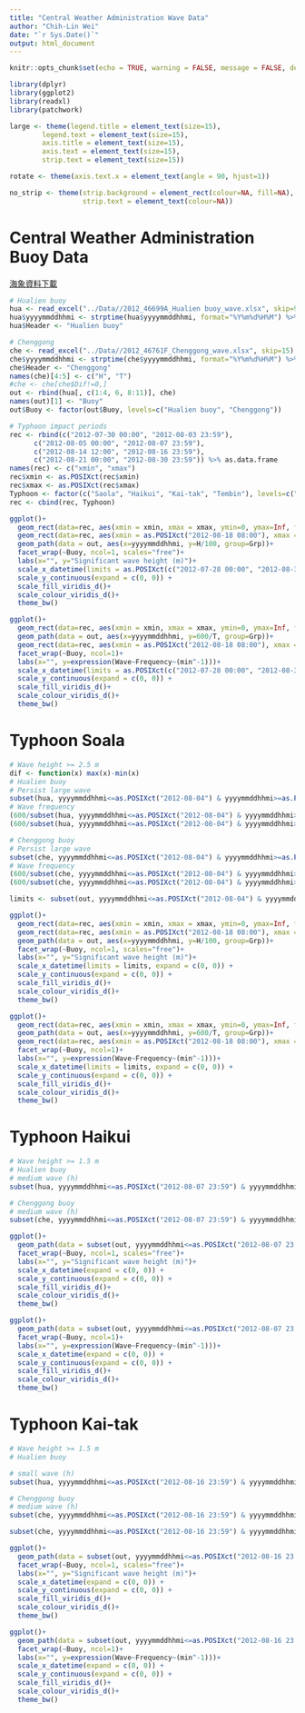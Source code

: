 ```yaml
---
title: "Central Weather Administration Wave Data"
author: "Chih-Lin Wei"
date: "`r Sys.Date()`"
output: html_document
---
```


```r
knitr::opts_chunk$set(echo = TRUE, warning = FALSE, message = FALSE, dev='jpeg', dpi = 600)
```

```r
library(dplyr)
library(ggplot2)
library(readxl)
library(patchwork)

large <- theme(legend.title = element_text(size=15),
        legend.text = element_text(size=15),
        axis.title = element_text(size=15),
        axis.text = element_text(size=15),
        strip.text = element_text(size=15))

rotate <- theme(axis.text.x = element_text(angle = 90, hjust=1))

no_strip <- theme(strip.background = element_rect(colour=NA, fill=NA),
                  strip.text = element_text(colour=NA))
```

# Central Weather Administration Buoy Data
[海象資料下載](https://ocean.cwb.gov.tw/V2/data_interface/datasets)
```r
# Hualien buoy
hua <- read_excel("../Data//2012_46699A_Hualien buoy_wave.xlsx", skip=9)
hua$yyyymmddhhmi <- strptime(hua$yyyymmddhhmi, format="%Y%m%d%H%M") %>% as.POSIXct
hua$Header <- "Hualien buoy"

# Chenggong
che <- read_excel("../Data//2012_46761F_Chenggong_wave.xlsx", skip=15)
che$yyyymmddhhmi <- strptime(che$yyyymmddhhmi, format="%Y%m%d%H%M") %>% as.POSIXct
che$Header <- "Chenggong"
names(che)[4:5] <- c("H", "T")
#che <- che[che$Dif!=0,]
out <- rbind(hua[, c(1:4, 6, 8:11)], che)
names(out)[1] <- "Buoy"
out$Buoy <- factor(out$Buoy, levels=c("Hualien buoy", "Chenggong"))

# Typhoon impact periods
rec <- rbind(c("2012-07-30 00:00", "2012-08-03 23:59"), 
      c("2012-08-05 00:00", "2012-08-07 23:59"),
      c("2012-08-14 12:00", "2012-08-16 23:59"),
      c("2012-08-21 00:00", "2012-08-30 23:59")) %>% as.data.frame
names(rec) <- c("xmin", "xmax")
rec$xmin <- as.POSIXct(rec$xmin)
rec$xmax <- as.POSIXct(rec$xmax)
Typhoon <- factor(c("Saola", "Haikui", "Kai-tak", "Tembin"), levels=c("Saola", "Haikui", "Kai-tak", "Tembin"))
rec <- cbind(rec, Typhoon)
```

```r
ggplot()+
  geom_rect(data=rec, aes(xmin = xmin, xmax = xmax, ymin=0, ymax=Inf, fill=Typhoon), alpha=0.5)+
  geom_rect(data=rec, aes(xmin = as.POSIXct("2012-08-18 08:00"), xmax = as.POSIXct("2012-08-20 17:00"), ymin=0, ymax=Inf), fill="transparent", colour="red", linetype=2)+
  geom_path(data = out, aes(x=yyyymmddhhmi, y=H/100, group=Grp))+
  facet_wrap(~Buoy, ncol=1, scales="free")+
  labs(x="", y="Significant wave height (m)")+
  scale_x_datetime(limits = as.POSIXct(c("2012-07-28 00:00", "2012-08-31 23:59")), expand = c(0, 0)) +
  scale_y_continuous(expand = c(0, 0)) +
  scale_fill_viridis_d()+
  scale_colour_viridis_d()+
  theme_bw() 
```

```r
ggplot()+
  geom_rect(data=rec, aes(xmin = xmin, xmax = xmax, ymin=0, ymax=Inf, fill=Typhoon), alpha=0.5)+
  geom_path(data = out, aes(x=yyyymmddhhmi, y=600/T, group=Grp))+
  geom_rect(data=rec, aes(xmin = as.POSIXct("2012-08-18 08:00"), xmax = as.POSIXct("2012-08-20 17:00"), ymin=0, ymax=Inf), fill="transparent", colour="red", linetype=2)+
  facet_wrap(~Buoy, ncol=1)+
  labs(x="", y=expression(Wave~Frequency~(min^-1)))+
  scale_x_datetime(limits = as.POSIXct(c("2012-07-28 00:00", "2012-08-31 23:59")), expand = c(0, 0)) +
  scale_y_continuous(expand = c(0, 0)) +
  scale_fill_viridis_d()+
  scale_colour_viridis_d()+
  theme_bw() 
```

# Typhoon Soala

```r
# Wave height >= 2.5 m
dif <- function(x) max(x)-min(x)
# Hualien buoy
# Persist large wave
subset(hua, yyyymmddhhmi<=as.POSIXct("2012-08-04") & yyyymmddhhmi>=as.POSIXct("2012-07-30") & H>=250)$yyyymmddhhmi %>% dif
# Wave frequency 
(600/subset(hua, yyyymmddhhmi<=as.POSIXct("2012-08-04") & yyyymmddhhmi>=as.POSIXct("2012-07-30") & H>=250)$T) %>% mean
(600/subset(hua, yyyymmddhhmi<=as.POSIXct("2012-08-04") & yyyymmddhhmi>=as.POSIXct("2012-07-30") & H>=250)$T) %>% sd

# Chenggong buoy
# Persist large wave
subset(che, yyyymmddhhmi<=as.POSIXct("2012-08-04") & yyyymmddhhmi>=as.POSIXct("2012-07-30") & H>=250)$yyyymmddhhmi %>% dif
# Wave frequency 
(600/subset(che, yyyymmddhhmi<=as.POSIXct("2012-08-04") & yyyymmddhhmi>=as.POSIXct("2012-07-30") & H>=250)$T) %>% mean
(600/subset(che, yyyymmddhhmi<=as.POSIXct("2012-08-04") & yyyymmddhhmi>=as.POSIXct("2012-07-30") & H>=250)$T) %>% sd

limits <- subset(out, yyyymmddhhmi<=as.POSIXct("2012-08-04") & yyyymmddhhmi>=as.POSIXct("2012-07-30") & H>=250)$yyyymmddhhmi %>% range

ggplot()+
  geom_rect(data=rec, aes(xmin = xmin, xmax = xmax, ymin=0, ymax=Inf, fill=Typhoon), alpha=0.5)+
  geom_rect(data=rec, aes(xmin = as.POSIXct("2012-08-18 08:00"), xmax = as.POSIXct("2012-08-20 17:00"), ymin=0, ymax=Inf), fill="transparent", colour="red", linetype=2)+
  geom_path(data = out, aes(x=yyyymmddhhmi, y=H/100, group=Grp))+
  facet_wrap(~Buoy, ncol=1, scales="free")+
  labs(x="", y="Significant wave height (m)")+
  scale_x_datetime(limits = limits, expand = c(0, 0)) +
  scale_y_continuous(expand = c(0, 0)) +
  scale_fill_viridis_d()+
  scale_colour_viridis_d()+
  theme_bw() 

ggplot()+
  geom_rect(data=rec, aes(xmin = xmin, xmax = xmax, ymin=0, ymax=Inf, fill=Typhoon), alpha=0.5)+
  geom_path(data = out, aes(x=yyyymmddhhmi, y=600/T, group=Grp))+
  geom_rect(data=rec, aes(xmin = as.POSIXct("2012-08-18 08:00"), xmax = as.POSIXct("2012-08-20 17:00"), ymin=0, ymax=Inf), fill="transparent", colour="red", linetype=2)+
  facet_wrap(~Buoy, ncol=1)+
  labs(x="", y=expression(Wave~Frequency~(min^-1)))+
  scale_x_datetime(limits = limits, expand = c(0, 0)) +
  scale_y_continuous(expand = c(0, 0)) +
  scale_fill_viridis_d()+
  scale_colour_viridis_d()+
  theme_bw() 
```

# Typhoon Haikui

```r
# Wave height >= 1.5 m
# Hualien buoy
# medium wave (h)
subset(hua, yyyymmddhhmi<=as.POSIXct("2012-08-07 23:59") & yyyymmddhhmi>=as.POSIXct("2012-08-05 00:00") & H>=150)$H %>% length/subset(hua, yyyymmddhhmi<=as.POSIXct("2012-08-08 23:59") & yyyymmddhhmi>=as.POSIXct("2012-08-05 00:00"))$H %>% length * 72

# Chenggong buoy
# medium wave (h)
subset(che, yyyymmddhhmi<=as.POSIXct("2012-08-07 23:59") & yyyymmddhhmi>=as.POSIXct("2012-08-05 00:00") & H>=150)$H %>% length/subset(che, yyyymmddhhmi<=as.POSIXct("2012-08-08 23:59") & yyyymmddhhmi>=as.POSIXct("2012-08-05 00:00"))$H %>% length * 72

ggplot()+
  geom_path(data = subset(out, yyyymmddhhmi<=as.POSIXct("2012-08-07 23:59") & yyyymmddhhmi>=as.POSIXct("2012-08-05 00:00")), aes(x=yyyymmddhhmi, y=H/100, group=Grp))+
  facet_wrap(~Buoy, ncol=1, scales="free")+
  labs(x="", y="Significant wave height (m)")+
  scale_x_datetime(expand = c(0, 0)) +
  scale_y_continuous(expand = c(0, 0)) +
  scale_fill_viridis_d()+
  scale_colour_viridis_d()+
  theme_bw() 

ggplot()+
  geom_path(data = subset(out, yyyymmddhhmi<=as.POSIXct("2012-08-07 23:59") & yyyymmddhhmi>=as.POSIXct("2012-08-05 00:00")), aes(x=yyyymmddhhmi, y=600/T, group=Grp))+
  facet_wrap(~Buoy, ncol=1)+
  labs(x="", y=expression(Wave~Frequency~(min^-1)))+
  scale_x_datetime(expand = c(0, 0)) +
  scale_y_continuous(expand = c(0, 0)) +
  scale_fill_viridis_d()+
  scale_colour_viridis_d()+
  theme_bw() 
```


# Typhoon Kai-tak

```r
# Wave height >= 1.5 m
# Hualien buoy

# small wave (h)
subset(hua, yyyymmddhhmi<=as.POSIXct("2012-08-16 23:59") & yyyymmddhhmi>=as.POSIXct("2012-08-14 12:00") & H>=100)$H %>% length/subset(hua, yyyymmddhhmi<=as.POSIXct("2012-08-17 23:59") & yyyymmddhhmi>=as.POSIXct("2012-08-14 00:00"))$H %>% length *60

# Chenggong buoy
# medium wave (h)
subset(che, yyyymmddhhmi<=as.POSIXct("2012-08-16 23:59") & yyyymmddhhmi>=as.POSIXct("2012-08-14 12:00") & H>=150)$H %>% length/subset(che, yyyymmddhhmi<=as.POSIXct("2012-08-17 23:59") & yyyymmddhhmi>=as.POSIXct("2012-08-14 00:00"))$H %>% length *60

subset(che, yyyymmddhhmi<=as.POSIXct("2012-08-16 23:59") & yyyymmddhhmi>=as.POSIXct("2012-08-14 12:00") & H>=100)$H %>% length/subset(che, yyyymmddhhmi<=as.POSIXct("2012-08-17 23:59") & yyyymmddhhmi>=as.POSIXct("2012-08-14 00:00"))$H %>% length *60

ggplot()+
  geom_path(data = subset(out, yyyymmddhhmi<=as.POSIXct("2012-08-16 23:59") & yyyymmddhhmi>=as.POSIXct("2012-08-14 12:00")), aes(x=yyyymmddhhmi, y=H/100, group=Grp))+
  facet_wrap(~Buoy, ncol=1, scales="free")+
  labs(x="", y="Significant wave height (m)")+
  scale_x_datetime(expand = c(0, 0)) +
  scale_y_continuous(expand = c(0, 0)) +
  scale_fill_viridis_d()+
  scale_colour_viridis_d()+
  theme_bw() 

ggplot()+
  geom_path(data = subset(out, yyyymmddhhmi<=as.POSIXct("2012-08-16 23:59") & yyyymmddhhmi>=as.POSIXct("2012-08-14 12:00")), aes(x=yyyymmddhhmi, y=600/T, group=Grp))+
  facet_wrap(~Buoy, ncol=1)+
  labs(x="", y=expression(Wave~Frequency~(min^-1)))+
  scale_x_datetime(expand = c(0, 0)) +
  scale_y_continuous(expand = c(0, 0)) +
  scale_fill_viridis_d()+
  scale_colour_viridis_d()+
  theme_bw() 
```

